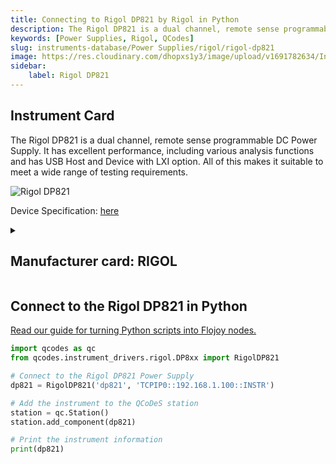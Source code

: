 ```yaml
---
title: Connecting to Rigol DP821 by Rigol in Python
description: The Rigol DP821 is a dual channel, remote sense programmable DC Power Supply. It has excellent performance, including various analysis functions and has USB Host and Device with LXI option. All of this makes it suitable to meet a wide range of testing requirements.
keywords: [Power Supplies, Rigol, QCodes] 
slug: instruments-database/Power Supplies/rigol/rigol-dp821 
image: https://res.cloudinary.com/dhopxs1y3/image/upload/v1691782634/Instruments/Power%20Supplies/Rigol-DP821/Rigol-DP821.jpg
sidebar:
    label: Rigol DP821 
---
```



## Instrument Card

The Rigol DP821 is a dual channel, remote sense programmable DC Power Supply. It has excellent performance, including various analysis functions and has USB Host and Device with LXI option. All of this makes it suitable to meet a wide range of testing requirements.

![Rigol DP821](https://res.cloudinary.com/dhopxs1y3/image/upload/v1691782634/Instruments/Power%20Supplies/Rigol-DP821/Rigol-DP821.jpg)

Device Specification: [here](https://www.batronix.com/files/Rigol/Labornetzteile/DP800/DP800_-datasheet-2022.pdf)

<details style={{ marginTop: "15px"}}>
<summary><h2 style={{display:'inline'}}>Manufacturer card: RIGOL</h2></summary>

![RIGOL](https://res.cloudinary.com/dhopxs1y3/image/upload/v1692806170/Instruments/Vendor%20Logos/Rigol.png)

RIGOL Technologies, Inc. specializes in development and production of test and measuring equipment and is one of the fastest growing Chinese companies in this sphere.
RIGOL’s line of products includes [digital storage oscilloscopes](https://www.tmatlantic.com/e-store/index.php?SECTION_ID=227), [function/arbitrary waveform generators](https://www.tmatlantic.com/e-store/index.php?SECTION_ID=230), [digital multimeters](https://www.tmatlantic.com/e-store/index.php?SECTION_ID=233), PC-based devices compatible with LXI standard etc.

- Headquarters: Beijing, China
- Yearly Revenue (millions, USD): 23
- Vendor Website: [here](https://www.rigol.com/)

</details>


<FeaturedInstrumentVideo category="POWER_SUPPLIES" />

## Connect to the Rigol DP821 in Python

[Read our guide for turning Python scripts into Flojoy nodes.](https://docs.flojoy.ai/contribution/blocks/custom-flojoy-block/)



<Tabs>
<TabItem value="Flojoy" label="Flojoy" className="flojoy-instrument-tabs">

<SectionsCard category="POWER_SUPPLIES" manufacturer="Rigol"></SectionsCard>

</TabItem>
<TabItem value="QCodes" label="QCodes">

```python
import qcodes as qc
from qcodes.instrument_drivers.rigol.DP8xx import RigolDP821

# Connect to the Rigol DP821 Power Supply
dp821 = RigolDP821('dp821', 'TCPIP0::192.168.1.100::INSTR')

# Add the instrument to the QCoDeS station
station = qc.Station()
station.add_component(dp821)

# Print the instrument information
print(dp821)
```

</TabItem>
</Tabs>